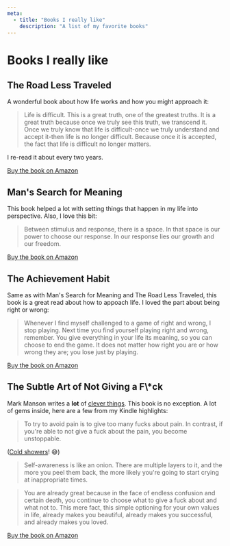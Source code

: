 ```yaml
---
meta:
  - title: "Books I really like"
    description: "A list of my favorite books"
---
```


# Books I really like

## The Road Less Traveled

A wonderful book about how life works and how you might approach it:

> Life is difficult. This is a great truth, one of the greatest truths. It is a
> great truth because once we truly see this truth, we transcend it. Once we
> truly know that life is difficult-once we truly understand and accept it-then
> life is no longer difficult. Because once it is accepted, the fact that life
> is difficult no longer matters.

I re-read it about every two years.

[Buy the book on Amazon](https://amzn.to/2Q0WuVf)

## Man's Search for Meaning

This book helped a lot with setting things that happen in my life into
perspective. Also, I love this bit:

> Between stimulus and response, there is a space. In that space is our power to
> choose our response. In our response lies our growth and our freedom.

[Buy the book on Amazon](https://amzn.to/2wDxESH)

## The Achievement Habit

Same as with Man's Search for Meaning and The Road Less Traveled, this book is a
great read about how to appoach life. I loved the part about being right or
wrong:

> Whenever I find myself challenged to a game of right and wrong, I stop
> playing. Next time you find yourself playing right and wrong, remember. You
> give everything in your life its meaning, so you can choose to end the game.
> It does not matter how right you are or how wrong they are; you lose just by
> playing.

[Buy the book on Amazon](https://amzn.to/2PBFt2Z)

## The Subtle Art of Not Giving a F\\\*ck

Mark Manson writes a **lot** of
[clever things](https://markmanson.net/how-to-grow-up). This book is no
exception. A lot of gems inside, here are a few from my Kindle highlights:

> To try to avoid pain is to give too many fucks about pain. In contrast, if
> you're able to not give a fuck about the pain, you become unstoppable.

([Cold showers](/workout#take-cold-showers)! 😅)

> Self-awareness is like an onion. There are multiple layers to it, and the more
> you peel them back, the more likely you're going to start crying at
> inappropriate times.

> You are already great because in the face of endless confusion and certain
> death, you continue to choose what to give a fuck about and what not to. This
> mere fact, this simple optioning for your own values in life, already makes
> you beautiful, already makes you successful, and already makes you loved.

[Buy the book on Amazon](https://amzn.to/2LbuX1V)
